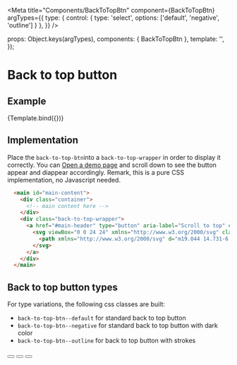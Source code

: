 
<Meta
  title="Components/BackToTopBtn"
  component={BackToTopBtn}
  argTypes={{
    type:    { control: { type: 'select', options: ['default', 'negative', 'outline'] } },
  }}
/>

  props: Object.keys(argTypes),
  components: { BackToTopBtn },
  template: '<BackToTopBtn :type="type" :wrapper="false" />',
});

# Back to top button

## Example

<Canvas>
  <Story
    name="Example"
    args={{
      type: 'outline',
    }}
  >
    {Template.bind({})}
  </Story>
</Canvas>

<ArgsTable story="Example" />

## Implementation

Place the `back-to-top-btn`into a `back-to-top-wrapper` in order to display it correctly.
You can <a href="?id=pages-homepage--example" target="_blank">Open a demo page</a> and scroll down to see the button appear and diappear accordingly. Remark, this is a pure CSS implementation, no Javascript needed.


```html
  <main id="main-content">
    <div class="container">
      <!-- main content here -->
    </div>
    <div class="back-to-top-wrapper">
      <a href="#main-header" type="button" aria-label="Scroll to top" class="back-to-top-btn back-to-top-btn--outline back-to-top-btn--fixed ">
        <svg viewBox="0 0 24 24" xmlns="http://www.w3.org/2000/svg" class="back-to-top-btn__icon icon icon--base ">
          <path xmlns="http://www.w3.org/2000/svg" d="m19.044 14.731-6.669-3.85-6.669 3.85-.375-.649 7.044-4.067 7.044 4.067z"></path>
        </svg>
      </a>
    </div>
  </main>
```

## Back to top button types
For type variations, the following css classes are built:
- `back-to-top-btn--default` for standard back to top button
- `back-to-top-btn--negative` for standard back to top button with dark color
- `back-to-top-btn--outline` for back to top button with strokes

<Canvas>
  <button type="button" class="back-to-top-btn back-to-top-btn--default">
    <svg
      viewBox="0 0 24 24"
      xmlns="http://www.w3.org/2000/svg"
      class="back-to-top-btn__icon icon icon--base"
    >
      <path
        xmlns="http://www.w3.org/2000/svg"
        d="m19.044 14.731-6.669-3.85-6.669 3.85-.375-.649 7.044-4.067 7.044 4.067z"
      ></path>
    </svg>
  </button>
  <button type="button" class="back-to-top-btn back-to-top-btn--negative">
    <svg
      viewBox="0 0 24 24"
      xmlns="http://www.w3.org/2000/svg"
      class="back-to-top-btn__icon icon icon--base"
    >
      <path
        xmlns="http://www.w3.org/2000/svg"
        d="m19.044 14.731-6.669-3.85-6.669 3.85-.375-.649 7.044-4.067 7.044 4.067z"
      ></path>
    </svg>
  </button>
  <button type="button" class="back-to-top-btn back-to-top-btn--outline">
    <svg
      viewBox="0 0 24 24"
      xmlns="http://www.w3.org/2000/svg"
      class="back-to-top-btn__icon icon icon--base"
    >
      <path
        xmlns="http://www.w3.org/2000/svg"
        d="m19.044 14.731-6.669-3.85-6.669 3.85-.375-.649 7.044-4.067 7.044 4.067z"
      ></path>
    </svg>
  </button>
</Canvas>
